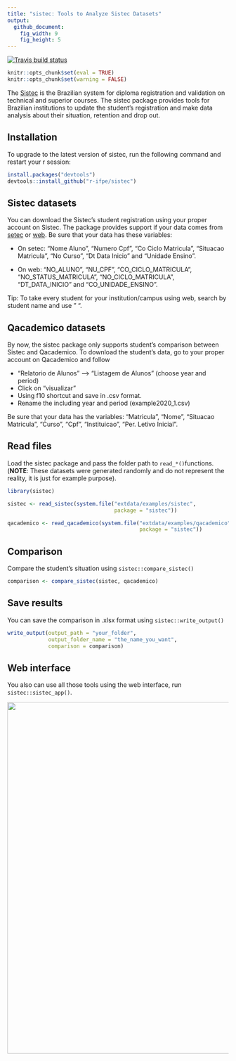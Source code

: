 ```yaml
---
title: "sistec: Tools to Analyze Sistec Datasets"
output:
  github_document:
    fig_width: 9
    fig_height: 5
---
```


  [![Travis build status](https://travis-ci.org/r-ifpe/sistec.svg?branch=master)](https://travis-ci.org/r-ifpe/sistec)

```r
knitr::opts_chunk$set(eval = TRUE)
knitr::opts_chunk$set(warning = FALSE)
```

The [Sistec](https://sistec.mec.gov.br/) is the Brazilian system for diploma registration and validation on technical and superior courses. The sistec package provides tools for Brazilian institutions to update the student's registration and make data analysis about their situation, 
retention and drop out. 

## Installation

To upgrade to the latest version of sistec, run the following command and restart your r session:

```r
install.packages("devtools")
devtools::install_github("r-ifpe/sistec")
```

## Sistec datasets

You can download the Sistec's student registration using your proper account on Sistec. The package provides support if your data comes from [setec](http://portal.mec.gov.br/setec-secretaria-de-educacao-profissional-e-tecnologica) or [web](https://sistec.mec.gov.br/).
Be sure that your data has these variables: 
 
 - On setec: "Nome Aluno", "Numero Cpf", "Co Ciclo Matricula", "Situacao Matricula", "No Curso",
 "Dt Data Inicio" and "Unidade Ensino".
  
 - On web: "NO_ALUNO", "NU_CPF", "CO_CICLO_MATRICULA", "NO_STATUS_MATRICULA", "NO_CICLO_MATRICULA", "DT_DATA_INICIO" and "CO_UNIDADE_ENSINO".

Tip: To take every student for your institution/campus using web, search by student name and use " ". 

## Qacademico datasets

By now, the sistec package only supports student's comparison between Sistec and Qacademico. To download 
the student's data, go to your proper account on Qacademico and follow 

 - "Relatorio de Alunos" --> "Listagem de Alunos" (choose year and period)
 - Click on "visualizar" 
 - Using f10 shortcut and save in .csv format.
 - Rename the including year and period (example2020_1.csv) 

Be sure that your data has the variables: "Matricula", "Nome", "Situacao Matricula", "Curso", "Cpf", "Instituicao", "Per. Letivo Inicial".

## Read files

Load the sistec package and pass the folder path to `read_*()`functions. (**NOTE**: These datasets were generated randomly and do not represent the reality, it is just for example purpose).

```r
library(sistec)

sistec <- read_sistec(system.file("extdata/examples/sistec",
                                  package = "sistec"))

qacademico <- read_qacademico(system.file("extdata/examples/qacademico",
                                          package = "sistec"))
```

## Comparison

Compare the student's situation using `sistec::compare_sistec()`

```r
comparison <- compare_sistec(sistec, qacademico)
```

## Save results

You can save the comparison in .xlsx format using `sistec::write_output()`

```r
write_output(output_path = "your_folder",
             output_folder_name = "the_name_you_want",
             comparison = comparison)
```

## Web interface

You also can use all those tools using the web interface, run `sistec::sistec_app()`.

<img src="tools/readme/sistec_app.png" class="screenshot" width=800 />
